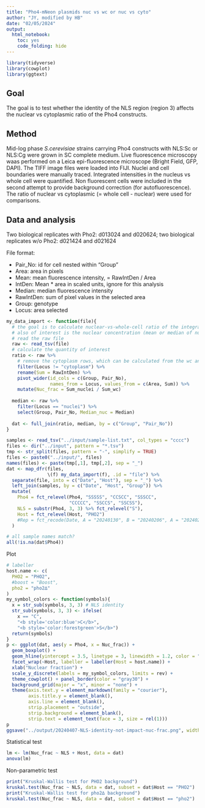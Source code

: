 ```yaml
---
title: "Pho4-mNeon plasmids nuc vs wc or nuc vs cyto"
author: "JY, modified by HB"
date: "02/05/2024"
output: 
  html_notebook:
    toc: yes
    code_folding: hide
---
```


```r
library(tidyverse)
library(cowplot)
library(ggtext)
```

## Goal

The goal is to test whether the identity of the NLS region (region 3) affects the nuclear vs cytoplasmic ratio of the Pho4 constructs.

## Method
Mid-log phase _S.cerevisiae_ strains carrying Pho4 constructs with NLS:Sc or NLS:Cg were grown in SC complete medium. Live fluorescence microscopy waas performed on a Leica epi-fluorescence microscope (Bright Field, GFP, DAPI). The TIFF image files were loaded into FIJI. Nuclei and cell boundaries were manually traced. Integrated intensities in the nucleus vs whole cell were quantified. Non fluorescent cells were included in the second attempt to provide background correction (for autofluorescence). The ratio of nuclear vs cytoplasmic (= whole cell - nuclear) were used for comparisons.


## Data and analysis
Two biological replicates with Pho2: d013024 and d020624; two biological replicates w/o Pho2: d021424 and d021624

File format:

- Pair_No: id for cell nested within "Group"
- Area: area in pixels
- Mean: mean fluorescence intensity, = RawIntDen / Area
- IntDen: Mean * area in scaled units, ignore for this analysis
- Median: median fluorescence intensity
- RawIntDen: sum of pixel values in the selected area
- Group: genotype
- Locus: area selected

```r
my_data_import <- function(file){
  # the goal is to calculate nuclear-vs-whole-cell ratio of the integrated GFP signal
  # also of interest is the nuclear concentration (mean or median of nucleus)
  # read the raw file
  raw <- read_tsv(file)
  # calculate the quantity of interest
  ratio <- raw %>% 
    # remove the cytoplasm rows, which can be calculated from the wc and nuclei
    filter(Locus != "cytoplasm") %>% 
    rename(Sum = RawIntDen) %>% 
    pivot_wider(id_cols = c(Group, Pair_No),
                names_from = Locus, values_from = c(Area, Sum)) %>% 
    mutate(Nuc_frac = Sum_nuclei / Sum_wc)
  
  median <- raw %>% 
    filter(Locus == "nuclei") %>% 
    select(Group, Pair_No, Median_nuc = Median)
  
  dat <- full_join(ratio, median, by = c("Group", "Pair_No"))
}
```

```r
samples <- read_tsv("../input/sample-list.txt", col_types = "cccc")
files <- dir("../input", pattern = "*.tsv")
tmp <- str_split(files, pattern = "-", simplify = TRUE)
files <- paste0("../input/", files)
names(files) <- paste(tmp[,1], tmp[,2], sep = "_")
dat <- map_dfr(files,
               \(f) my_data_import(f), .id = "file") %>% 
  separate(file, into = c("Date", "Host"), sep = "_") %>% 
  left_join(samples, by = c("Date", "Host", "Group")) %>% 
  mutate(
    Pho4 = fct_relevel(Pho4, "SSSSS", "CCSCC", "SSSCC",
                       "CCCCC", "SSCCS", "SSCSS"),
    NLS = substr(Pho4, 3, 3) %>% fct_relevel("S"),
    Host = fct_relevel(Host, "PHO2")
    #Rep = fct_recode(Date, A = "20240130", B = "20240206", A = "20240214", B = "20240216")
  )

# all sample names match?
all(!is.na(dat$Pho4))
```

Plot
```r
# labeller
host.name <- c(
  PHO2 = "PHO2",
  #boost = "Boost",
  pho2 = "pho2∆"
)
my_symbol_colors <- function(symbols){
  x = str_sub(symbols, 3, 3) # NLS identity
  str_sub(symbols, 3, 3) <- ifelse(
    x == "C", 
    "<b style='color:blue'>C</b>", 
    "<b style='color:forestgreen'>S</b>")
  return(symbols)
}
p <- ggplot(dat, aes(y = Pho4, x = Nuc_frac)) +
  geom_boxplot() +
  geom_hline(yintercept = 3.5, linetype = 3, linewidth = 1.2, color = "gray40") +
  facet_wrap(~Host, labeller = labeller(Host = host.name)) +
  xlab("Nuclear fraction") +
  scale_y_discrete(labels = my_symbol_colors, limits = rev) +
  theme_cowplot() + panel_border(color = "gray30") +
  background_grid(major = "x", minor = "none") +
  theme(axis.text.y = element_markdown(family = "courier"),
        axis.title.y = element_blank(),
        axis.line = element_blank(),
        strip.placement = "outside",
        strip.background = element_blank(),
        strip.text = element_text(face = 3, size = rel(1)))
p
ggsave("../output/20240407-NLS-identity-not-impact-nuc-frac.png", width = 5, height = 4)
```
Statistical test
```r
lm <- lm(Nuc_frac ~ NLS + Host, data = dat)
anova(lm)
```
Non-parametric test
```r
print("Kruskal-Wallis test for PHO2 background")
kruskal.test(Nuc_frac ~ NLS, data = dat, subset = dat$Host == "PHO2")
print("Kruskal-Wallis test for pho2∆ background")
kruskal.test(Nuc_frac ~ NLS, data = dat, subset = dat$Host == "pho2")
```

